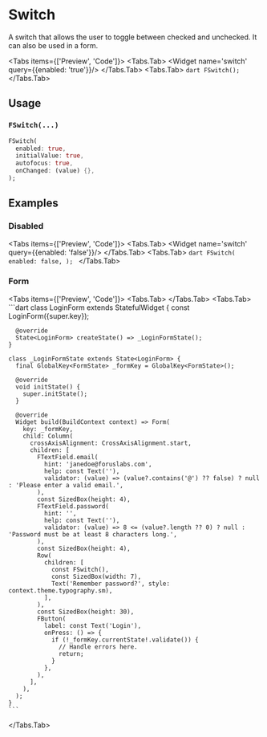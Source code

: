 
# Switch
A switch that allows the user to toggle between checked and unchecked. It can also be used in a form.

<Tabs items={['Preview', 'Code']}>
  <Tabs.Tab>
    <Widget name='switch' query={{enabled: 'true'}}/>
  </Tabs.Tab>
  <Tabs.Tab>
    ```dart
    FSwitch();
    ```
  </Tabs.Tab>
</Tabs>

## Usage

### `FSwitch(...)`

```dart
FSwitch(
  enabled: true,
  initialValue: true,
  autofocus: true,
  onChanged: (value) {},
);
```

## Examples

### Disabled

<Tabs items={['Preview', 'Code']}>
  <Tabs.Tab>
    <Widget name='switch' query={{enabled: 'false'}}/>
  </Tabs.Tab>
  <Tabs.Tab>
    ```dart
    FSwitch(
      enabled: false,
    );
    ```
  </Tabs.Tab>
</Tabs>

### Form

<Tabs items={['Preview', 'Code']}>
  <Tabs.Tab>
    <Widget name='switch' variant='form' query={{}}/>
  </Tabs.Tab>
  <Tabs.Tab>
    ```dart
    class LoginForm extends StatefulWidget {
      const LoginForm({super.key});

      @override
      State<LoginForm> createState() => _LoginFormState();
    }

    class _LoginFormState extends State<LoginForm> {
      final GlobalKey<FormState> _formKey = GlobalKey<FormState>();

      @override
      void initState() {
        super.initState();
      }

      @override
      Widget build(BuildContext context) => Form(
        key: _formKey,
        child: Column(
          crossAxisAlignment: CrossAxisAlignment.start,
          children: [
            FTextField.email(
              hint: 'janedoe@foruslabs.com',
              help: const Text(''),
              validator: (value) => (value?.contains('@') ?? false) ? null : 'Please enter a valid email.',
            ),
            const SizedBox(height: 4),
            FTextField.password(
              hint: '',
              help: const Text(''),
              validator: (value) => 8 <= (value?.length ?? 0) ? null : 'Password must be at least 8 characters long.',
            ),
            const SizedBox(height: 4),
            Row(
              children: [
                const FSwitch(),
                const SizedBox(width: 7),
                Text('Remember password?', style: context.theme.typography.sm),
              ],
            ),
            const SizedBox(height: 30),
            FButton(
              label: const Text('Login'),
              onPress: () => {
                if (!_formKey.currentState!.validate()) {
                  // Handle errors here.
                  return;
                }
              },
            ),
          ],
        ),
      );
    }
    ```
  </Tabs.Tab>
</Tabs>
